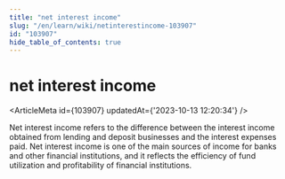 ```yaml
---
title: "net interest income"
slug: "/en/learn/wiki/netinterestincome-103907"
id: "103907"
hide_table_of_contents: true
---
```



# net interest income

<ArticleMeta id={103907} updatedAt={'2023-10-13 12:20:34'} />
<div className='border-solid border-b border-t-0 my-4 border-[var(--ifm-color-gray-300)]' />

Net interest income refers to the difference between the interest income obtained from lending and deposit businesses and the interest expenses paid. Net interest income is one of the main sources of income for banks and other financial institutions, and it reflects the efficiency of fund utilization and profitability of financial institutions.
